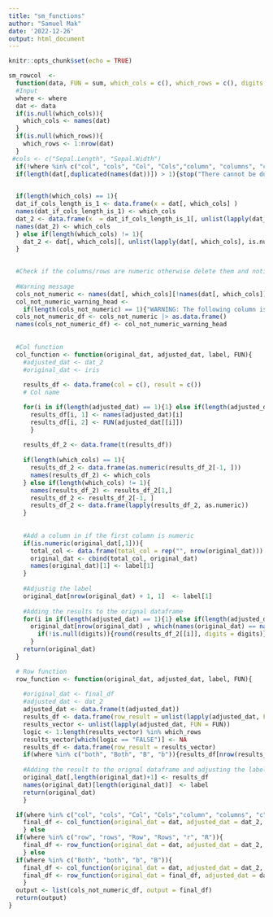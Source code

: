 ```yaml
---
title: "sm_functions"
author: "Samuel Mak"
date: '2022-12-26'
output: html_document
---
```


```r
knitr::opts_chunk$set(echo = TRUE)
```

```r
sm_rowcol  <- 
  function(data, FUN = sum, which_cols = c(), which_rows = c(), digits = c(), where = "both", label = c("Col Result", "Row Result")){
  #Input
  where <- where
  dat <- data
  if(is.null(which_cols)){
    which_cols <- names(dat)
  } 
  if(is.null(which_rows)){
    which_rows <- 1:nrow(dat)
  }
 #cols <- c("Sepal.Length", "Sepal.Width")
  if(!where %in% c("col", "cols", "Col", "Cols","column", "columns", "c", "C", "row", "rows", "Row", "Rows", "r", "R", "both", "Both", 'b', 'B') ){stop("input for the where argument can only be 'col', 'cols', 'Col', 'Cols','column', 'columns', 'c', 'C', 'row', 'rows', 'Row', 'Rows', 'r', 'R', 'both', 'Both', 'b', 'B'")}
  if(length(dat[,duplicated(names(dat))]) > 1){stop("There cannot be duplicates in column names")}

  
  if(length(which_cols) == 1){
  dat_if_cols_length_is_1 <- data.frame(x = dat[, which_cols] )
  names(dat_if_cols_length_is_1) <- which_cols
  dat_2 <- data.frame(x  = dat_if_cols_length_is_1[, unlist(lapply(dat_if_cols_length_is_1, is.numeric), use.names = FALSE)])
  names(dat_2) <- which_cols
  } else if(length(which_cols) != 1){
    dat_2 <- dat[, which_cols][, unlist(lapply(dat[, which_cols], is.numeric), use.names = FALSE)]
  }
  

  #Check if the columns/rows are numeric otherwise delete them and notify the user that that col is not numeric and is deleted
  
  #Warning message
  cols_not_numeric <- names(dat[, which_cols][!names(dat[, which_cols]) %in% names(dat_2)])
  col_not_numeric_warning_head <- 
    if(length(cols_not_numeric) == 1){"WARNING: The following column is not numeric and is ignored"} else if(length(cols_not_numeric) > 1){"The following columns are not numeric and are ignored"}
  cols_not_numeric_df <- cols_not_numeric |> as.data.frame()
  names(cols_not_numeric_df) <- col_not_numeric_warning_head
  
  
  #Col function
  col_function <- function(original_dat, adjusted_dat, label, FUN){
    #adjusted_dat <- dat_2
    #original_dat <- iris
   
    results_df <- data.frame(col = c(), result = c())
    # Col name

    for(i in if(length(adjusted_dat) == 1){1} else if(length(adjusted_dat) != 1){1:length(adjusted_dat)}){
      results_df[i, 1] <- names(adjusted_dat)[i]
      results_df[i, 2] <- FUN(adjusted_dat[[i]])
      }
    
    results_df_2 <- data.frame(t(results_df))
    
    if(length(which_cols) == 1){
      results_df_2 <- data.frame(as.numeric(results_df_2[-1, ]))
      names(results_df_2) <- which_cols
    } else if(length(which_cols) != 1){
      names(results_df_2) <- results_df_2[1,]
      results_df_2 <- results_df_2[-1, ]
      results_df_2 <- data.frame(lapply(results_df_2, as.numeric))
    }
    
    
    #Add a column in if the first column is numeric 
    if(is.numeric(original_dat[,1])){
      total_col <- data.frame(total_col = rep("", nrow(original_dat)))
      original_dat <- cbind(total_col, original_dat)
      names(original_dat)[1] <- label[1]
    } 
    
    #Adjustig the label
    original_dat[nrow(original_dat) + 1, 1]  <- label[1]
    
    #Adding the results to the orignal dataframe
    for(i in if(length(adjusted_dat) == 1){1} else if(length(adjusted_dat) != 1){1:length(adjusted_dat)}){
      original_dat[nrow(original_dat) , which(names(original_dat) == names(results_df_2)[i])] <- if(is.null(digits)){results_df_2[[i]]} else
        if(!is.null(digits)){round(results_df_2[[i]], digits = digits)}
      }
    return(original_dat)
  }

  # Row function
  row_function <- function(original_dat, adjusted_dat, label, FUN){
  
    #original_dat <- final_df
    #adjusted_dat <- dat_2
    adjusted_dat <- data.frame(t(adjusted_dat))
    results_df <- data.frame(row_result = unlist(lapply(adjusted_dat, FUN = FUN)))
    results_vector <- unlist(lapply(adjusted_dat, FUN = FUN))
    logic <- 1:length(results_vector) %in% which_rows
    results_vector[which(logic == "FALSE")] <- NA
    results_df <- data.frame(row_result = results_vector)
    if(where %in% c("both", "Both", "B", "b")){results_df[nrow(results_df) + 1,] <- NA}
    
    #Adding the result to the orignal dataframe and adjusting the label name
    original_dat[,length(original_dat)+1] <- results_df
    names(original_dat)[length(original_dat)]  <- label
    return(original_dat)
    }

  if(where %in% c("col", "cols", "Col", "Cols","column", "columns", "c", "C")){
    final_df <- col_function(original_dat = dat, adjusted_dat = dat_2, label = label[1], FUN = FUN)
    } else
  if(where %in% c("row", "rows", "Row", "Rows", "r", "R")){
    final_df <- row_function(original_dat = dat, adjusted_dat = dat_2, label = label[2], FUN = FUN)
    } else
  if(where %in% c("Both", "both", "b", "B")){
    final_df <- col_function(original_dat = dat, adjusted_dat = dat_2, FUN = FUN, label = label[1])
    final_df <- row_function(original_dat = final_df, adjusted_dat = dat_2, FUN = FUN, label = label[2])                     
    }
  output <- list(cols_not_numeric_df, output = final_df)
  return(output)
}

```

